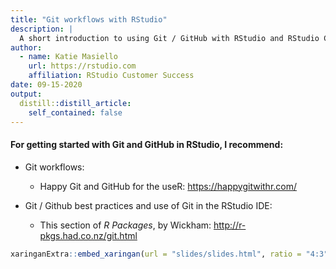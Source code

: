 ```yaml
---
title: "Git workflows with RStudio"
description: |
  A short introduction to using Git / GitHub with RStudio and RStudio Connect
author:
  - name: Katie Masiello 
    url: https://rstudio.com
    affiliation: RStudio Customer Success
date: 09-15-2020
output:
  distill::distill_article:
    self_contained: false
---
```

#### For getting started with Git and GitHub in RStudio, I recommend:

-   Git workflows:

    -   Happy Git and GitHub for the useR: <https://happygitwithr.com/>

-   Git / Github best practices and use of Git in the RStudio IDE:

    -   This section of *R Packages*, by Wickham: <http://r-pkgs.had.co.nz/git.html>

```r
xaringanExtra::embed_xaringan(url = "slides/slides.html", ratio = "4:3")
```
